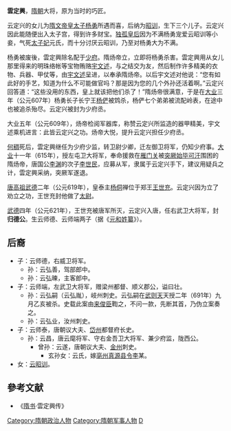 '''雲定興'''{{BD|？||？||catIdx=Y雲}}，[[隋朝|隋朝]]大将，原为当时的巧匠。

云定兴的女儿为[[隋文帝|隋文帝]][[皇太子|皇太子]][[杨勇_(隋)|杨勇]]所遇而喜，后纳为[[昭训|昭训]]，生下三个儿子。云定兴因此能随便出入太子宫，得到许多财宝。[[独孤皇后|独孤皇后]]因为不满杨勇宠爱云昭训等小妾，气死[[太子妃|太子妃]]元氏，而十分讨厌云昭训，乃至对杨勇大为不满。

杨勇被废後，雲定興除名配于[[少府|少府]]。隋炀帝立，立即将杨勇杀害。雲定興用从女儿那里得来的明珠络帐等宝物贿赂[[宇文述|宇文述]]，与之结交为友，然后制作许多精美的衣物、兵器、甲仗等，由[[宇文述|宇文述]]呈进，以奉承隋炀帝。以后宇文述对他说：“您有如此好的手艺，知道为什么不可能做官吗？那是因为您的几个外孙还活着啊。”云定兴回答道：“这些没用的东西，皇上就该把他们杀了！”隋炀帝很满意，于是在[[大业|大业]]三年（公元607年）杨勇长子长宁王[[杨俨|杨俨]]被鸩杀，杨俨七个弟弟被流配岭表，在途中也被追杀殆尽。云定兴被封为少府丞。

大业五年（公元609年），炀帝检阅军器库，称赞云定兴所监造的器甲精美，宇文述乘机进言：此皆云定兴之功。炀帝大悦，提升云定兴担任少府丞。

[[何稠|何稠]]死后，雲定興继任为少府少监，转卫尉少卿，迁左御卫将军，仍知少府事。[[大业|大业]]十一年（615年），授左屯卫大将军，奉命援救在[[雁门关|雁门关]]被[[突厥|突厥]][[始毕可汗|始毕可汗]]围困的隋炀帝，唐国公[[李渊|李渊]]的次子[[李世民|李世民]]，应募从军，隶属于云定兴手下，建议用疑兵之计，雲定興采纳，突厥军遂退。

[[唐高祖|唐高祖]][[武德|武德]]二年（公元619年），皇泰主[[杨侗|杨侗]]禅位于郑王[[王世充|王世充]]。云定兴因为立了劝立之功，王世充封他做了[[太尉|太尉]]。

[[武德|武德]]四年（公元621年），王世充被唐军所灭，云定兴入唐，任右武卫大将军，封'''归德公'''。生云师德、云师端两子（据《[[元和姓纂|元和姓纂]]》）。

==后裔==
* 子：云师德，右威卫将军。
** 孙：云弘善，驾部郎中。
** 孙：云弘暕，主客郎中。
* 子：云师端，左武卫大将军，赠梁州都督、顺义郡公，谥曰壮。
** 孙：云弘嗣（云弘胤），岐州刺史。云弘嗣在[[武则天|武则天]]天授二年（691年）九月乙亥被杀。史载此案由[[来俊臣|来俊臣]]鞫之，不问一款，先断其首，乃伪立案奏之。
** 孙：云弘业，汝州刺史。
* 子：云师泰，唐朝议大夫、[[岱州|岱州]]都督府长史。
** 孙：云昌，唐云麾将军、守右金吾卫大将军、兼少府监，陇西公。
*** 曾孙：云遂，唐朝议大夫、[[金州|金州]]刺史。
**** 玄孙女：云氏，嫁[[亳州|亳州]][[真源县|真源]][[县令|县令]][[李氏|李]]某。
* 女：[[云昭训|云昭训]]。

==參考文献==
*《[[隋书|隋书]]·雲定興传》

{{DEFAULTSORT:Y}}
[[Category:隋朝政治人物|Category:隋朝政治人物]]
[[Category:隋朝军事人物|Category:隋朝军事人物]]
[[Category:云姓|D]]